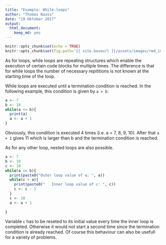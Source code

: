 ```yaml
---
title: "Example: While-loops"
author: "Thomas Nauss"
date: "19 Oktober 2017"
output: 
  html_document: 
    keep_md: yes
---
```

```r
knitr::opts_chunk$set(echo = TRUE)
knitr::opts_chunk$set(fig.path='{{ site.baseurl }}/assets/images/rmd_images/e01-01/')
```
As for loops, while loops are repeating structures which enable the execution of 
certain code blocks for multiple times. The difference is that for while loops 
the number of necessary repititions is not known at the starting time of the loop.


While loops are executed until a termination condition is reached. In the 
following example, this condition is given by `a > b`:
```r
a <- 7
b <- 10
while(a <= b){
  print(a)
  a <- a + 1
}
```
Obviously, this condition is executed 4 times (i.e. a = 7, 8, 9, 10). After that
`a + 1` gives 11 which is larger than b and the termination condition is reached.

As for any other loop, nested loops are also possible.
```r
a <- 7
b <- 10
c <- 10
while(a <= b){
  print(paste0("Outer loop value of a: ", a))
  while(c > a){
    print(paste0("   Inner loop value of c: ", c))
    c <- c - 1 
  }
  c <- 10
  a <- a + 1
  
}
```
Variable `c` has to be reseted to its initial value every time the inner loop
is completed. Otherwise it would not start a second time since the termination
condition is already reached. Of course this behaviour can also be usefull for
a variety of problems.


